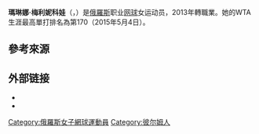 {{expand|time=2016-10-13T01:29:34+00:00}}
{{unreferenced|time=2016-10-13T01:29:34+00:00}}
{{Infobox 网球
|姓名=Marina Melnikova
|image= [[File:Marina_Melnikova_7,_2015_Wimbledon_Qualifying_-_Diliff.jpg|250px]]
|国籍={{RUS}}
|生年=1989年
|生日={{birth date and age|mf=yes|1989|2|5}}
|出生地={{RUS}}
|居住地=[[俄羅斯|俄羅斯]]
|身高=173
|体重=62
|持拍手=右
|反拍=雙手
|转职业年=2013年
|球拍=
|球衣=
|球鞋=
|单打最高排名=170（2015年5月4日）
|双打最高排名=148（2013年5月6日）
|现单打排名=
|现双打排名=
|单打冠军头衔=（WTA）0（ITF）3
|双打冠军头衔=（WTA）0（ITF）11
|职业战绩=245胜247负
|雙打職業戰績=183胜161负
|奖金=$221,532[[美元|美元]]
|澳网最好成绩= 
|法网最好成绩= 
|温网最好成绩= 第一輪（2016）
|美网最好成绩= 
|澳網雙打最好成績= 
|法網雙打最好成績= 
|溫網雙打最好成績= 
|美網雙打最好成績= 
|大满贯个数=
}}

'''瑪琳娜·梅利妮科娃'''（{{lang-en|'''Marina Melnikova'''}}，{{bd|1989年|2月5日|catIdx=Marina, Melnikova}}）是[[俄羅斯|俄羅斯]]职业[[网球|网球]]女运动员，2013年轉職業。她的WTA生涯最高單打排名為第170（2015年5月4日）。

==參考來源==
{{reflist}}

== 外部链接 ==
{{Commonscat|Marina Melnikova}}
* {{WTA|13716}}
* {{ITF Profile|id=100043297}}

{{DEFAULTSORT:Melnikova, Marina}}

[[Category:俄羅斯女子網球運動員|Category:俄羅斯女子網球運動員]]
[[Category:彼尔姆人|Category:彼尔姆人]]
